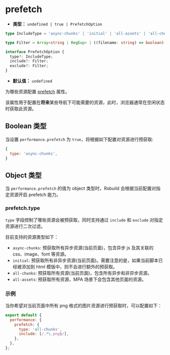 # prefetch

- **类型：** `undefined | true | PrefetchOption`

```ts
type IncludeType = 'async-chunks' | 'initial' | 'all-assets' | 'all-chunks';

type Filter = Array<string | RegExp> | ((filename: string) => boolean);

interface PrefetchOption {
  type?: IncludeType;
  include?: Filter;
  exclude?: Filter;
}
```

- **默认值：** `undefined`

为哪些资源配置 [prefetch](https://developer.mozilla.org/en-US/docs/Web/HTML/Attributes/rel/prefetch) 属性。

该属性用于配置在**将来**某些导航下可能需要的资源，此时，浏览器通常在空闲状态时获取此资源。

## Boolean 类型

当设置 `performance.prefetch` 为 `true`，将根据如下配置对资源进行预获取:

```js
{
  type: 'async-chunks',
}
```

## Object 类型

当 `performance.prefetch` 的值为 object 类型时，Rsbuild 会根据当前配置对指定资源开启 prefetch 能力。

### prefetch.type

`type` 字段控制了哪些资源会被预获取，同时支持通过 `include` 和 `exclude` 对指定资源进行二次过滤。

目前支持的资源类型如下：

- `async-chunks`: 预获取所有异步资源(当前页面)，包含异步 js 及其关联的 css、image、font 等资源。
- `initial`: 预获取所有非异步资源(当前页面)。需要注意的是，如果当前脚本已经被添加到 html 模版中，则不会进行额外的预获取。
- `all-chunks`: 预获取所有资源(当前页面)，包含所有异步和非异步资源。
- `all-assets`: 预获取所有资源，MPA 场景下会包含其他页面的资源。

### 示例

当你希望对当前页面中所有 png 格式的图片资源进行预获取时，可以配置如下：

```js
export default {
  performance: {
    prefetch: {
      type: 'all-chunks',
      include: [/.*\.png$/],
    },
  },
};
```

